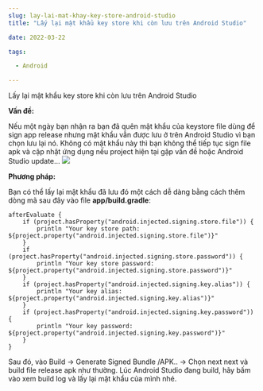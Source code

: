 ```yaml
--- 
slug: lay-lai-mat-khay-key-store-android-studio
title: "Lấy lại mật khẩu key store khi còn lưu trên Android Studio"

date: 2022-03-22

tags: 

  - Android

---
```



Lấy lại mật khẩu key store khi còn lưu trên Android Studio

**Vấn đề:**

Nếu một ngày bạn nhận ra bạn đã quên mật khẩu của keystore file dùng để sign app release nhưng mật khẩu vẫn được lưu ở trên Android Studio vì bạn chọn lưu lại nó. Không có mật khẩu này thì bạn không thể tiếp tục sign file apk và cập nhật ứng dụng nếu project hiện tại gặp vấn đề hoặc Android Studio update…
![](image.png)


**Phương pháp:** 

Bạn có thể lấy lại mật khẩu đã lưu đó một cách dễ dàng bằng cách thêm dòng mã sau đây vào file **app/build.gradle**:

```
afterEvaluate {
    if (project.hasProperty("android.injected.signing.store.file")) {
        println "Your key store path: ${project.property("android.injected.signing.store.file")}"
    }
    if (project.hasProperty("android.injected.signing.store.password")) {
        println "Your key store password: ${project.property("android.injected.signing.store.password")}"
    }
    if (project.hasProperty("android.injected.signing.key.alias")) {
        println "Your key alias: ${project.property("android.injected.signing.key.alias")}"
    }
    if (project.hasProperty("android.injected.signing.key.password")) {
        println "Your key password: ${project.property("android.injected.signing.key.password")}"
    }
}

```

Sau đó, vào Build -> Generate Signed Bundle /APK.. -> Chọn next next và build file release apk như thường.
Lúc Android Studio đang build, hãy bấm vào xem build log và lấy lại mật khẩu của mình nhé. 




